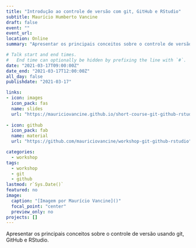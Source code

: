 ```yaml
---
title: "Introdução ao controle de versão com git, GitHub e RStudio"
subtitle: Maurício Humberto Vancine
draft: false
event: ""
event_url: 
location: Online
summary: "Apresentar os principais conceitos sobre o controle de versão usando git, GitHub e RStudio"

# Talk start and end times.
#   End time can optionally be hidden by prefixing the line with `#`.
date: "2021-03-17T09:00:00Z"
date_end: "2021-03-17T12:00:00Z"
all_day: false
publishdate: "2021-03-17"

links:
- icon: images
  icon_pack: fas
  name: slides
  url: "https://mauriciovancine.github.io/short-course-git-github-rstudio/slides/pres_short_course_git_github_rstudio.html"
  
- icon: github
  icon_pack: fab
  name: material
  url: "https://github.com/mauriciovancine/workshop-git-github-rstudio"

categories:
  - workshop
tags:
  - workshop
  - git
  - github
lastmod: r`Sys.Date()`
featured: no
image:
  caption: "[Imagem por Maurício Vancine]()"
  focal_point: "center"
  preview_only: no
projects: []
---
```


Apresentar os principais conceitos sobre o controle de versão usando git, GitHub e RStudio.